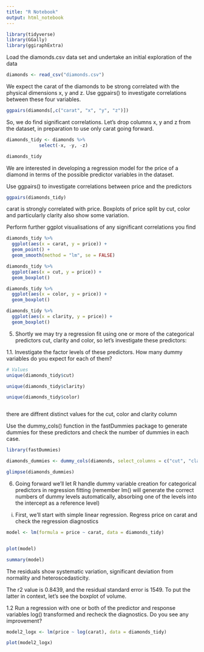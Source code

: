 ```yaml
---
title: "R Notebook"
output: html_notebook
---
```




```r

library(tidyverse)
library(GGally)
library(ggiraphExtra)

```

Load the diamonds.csv data set and undertake an initial exploration of the data

```r

diamonds <- read_csv("diamonds.csv")

```

We expect the carat of the diamonds to be strong correlated with the physical dimensions x, y and z. Use ggpairs() to investigate correlations between these four variables.

```r

ggpairs(diamonds[,c("carat", "x", "y", "z")])

```

So, we do find significant correlations. Let’s drop columns x, y and z from the dataset, in preparation to use only carat going forward.

```r

diamonds_tidy <- diamonds %>%
            select(-x, -y, -z)

diamonds_tidy

```


We are interested in developing a regression model for the price of a diamond in terms of the possible predictor variables in the dataset.

Use ggpairs() to investigate correlations between price and the predictors 

```r

ggpairs(diamonds_tidy)

```
carat is strongly correlated with price. Boxplots of price split by cut, color and particularly clarity also show some variation.


Perform further ggplot visualisations of any significant correlations you find

```r

diamonds_tidy %>%
  ggplot(aes(x = carat, y = price)) +
  geom_point() +
  geom_smooth(method = "lm", se = FALSE)

```

```r
diamonds_tidy %>%
  ggplot(aes(x = cut, y = price)) +
  geom_boxplot()

```

```r
diamonds_tidy %>%
  ggplot(aes(x = color, y = price)) +
  geom_boxplot()

```


```r
diamonds_tidy %>%
  ggplot(aes(x = clarity, y = price)) +
  geom_boxplot()

```



5. Shortly we may try a regression fit using one or more of the categorical predictors cut, clarity and color, so let’s investigate these predictors:

1.1. Investigate the factor levels of these predictors. How many dummy variables do you expect for each of them?

```r
# Values
unique(diamonds_tidy$cut)

unique(diamonds_tidy$clarity)

unique(diamonds_tidy$color)



```

there are diffrent distinct values for the cut, color and clarity column

Use the dummy_cols() function in the fastDummies package to generate dummies for these predictors and check the number of dummies in each case.

```r
library(fastDummies)

diamonds_dummies <- dummy_cols(diamonds, select_columns = c("cut", "clarity", "color"), remove_first_dummy = TRUE)

glimpse(diamonds_dummies)

```

6. Going forward we’ll let R handle dummy variable creation for categorical predictors in regression fitting (remember lm() will generate the correct numbers of dummy levels automatically, absorbing one of the levels into the intercept as a reference level)

i) First, we’ll start with simple linear regression. Regress price on carat and check the regression diagnostics

```r

model <- lm(formula = price ~ carat, data = diamonds_tidy)


plot(model)

```

```r
summary(model)

```

The residuals show systematic variation, significant deviation from normality and heteroscedasticity.

The r2 value is 0.8439, and the residual standard error is 1549. To put the latter in context, let’s see the boxplot of volume.



1.2 Run a regression with one or both of the predictor and response variables log() transformed and recheck the diagnostics. Do you see any improvement?

```r

model2_logx <- lm(price ~ log(carat), data = diamonds_tidy)

plot(model2_logx)

```























